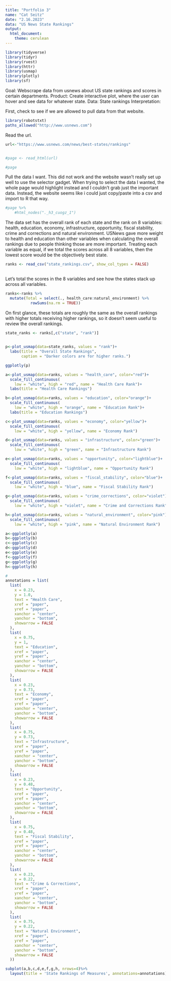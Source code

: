 ```yaml
---
title: "Portfolio 3"
name: "Cat Seitz"
date: "2.16.2023"
data: "US News State Rankings"
output: 
  html_document: 
    theme: cerulean
---
```



```r
library(tidyverse) 
library(tidyr)
library(rvest)
library(httr)
library(usmap)
library(plotly)
library(sf)
```

Goal: Webscrape data from usnews about US state rankings and scores in certain departments. 
Product: Create interactive plot, where the user can hover and see data for whatever state. 
Data: State rankings
Interpretation: 


First, check to see if we are allowed to pull data from that website. 

```r

library(robotstxt)
paths_allowed("http://www.usnews.com")

```
Read the url. 

```r

url<-"https://www.usnews.com/news/best-states/rankings"


#page <- read_html(url)

#page


```

Pull the data I want. This did not work and the website wasn't really set up well to use the selector gadget. When trying to select the data I wanted, the whole page would highlight instead and I couldn't grab just the important data. Instead, the website seems like i could just copy/paste into a csv and import to R that way. 

```r

#page %>% 
    #html_nodes("._h3_cuogz_1")


```

The data set has the overall rank of each state and the rank on 8 variables: health, education, economy, infrastructure, opportunity, fiscal stability, crime and corrections and natural environment. USNews gave more weight to health and education than other variables when calculating the overall rankings due to people thinking those are more important. Treating each variable as equal, if we total the scores across all 8 variables, then the lowest score would be the objectively best state.


```r

ranks <- read_csv("state_rankings.csv", show_col_types = FALSE)
  
```

Let's total the scores in the 8 variables and see how the states stack up across all variables. 

```r

ranks<-ranks %>%
  mutate(Total = select(., health_care:natural_environment) %>% 
           rowSums(na.rm = TRUE))
```

On first glance, these totals are roughly the same as the overall rankings with higher totals receiving higher rankings, so it doesn't seem useful to review the overall rankings. 

```r

state_ranks <- ranks[,c("state", "rank")]
  

```


```r

p<-plot_usmap(data=state_ranks, values = "rank")+
  labs(title = "Overall State Rankings",
       caption = "Darker colors are for higher ranks.")

```

```r

ggplotly(p)

```

```r

a<-plot_usmap(data=ranks, values = "health_care", color="red")+
  scale_fill_continuous(
    low = "white", high = "red", name = "Health Care Rank")+
  labs(title = "Health Care Rankings")

b<-plot_usmap(data=ranks, values = "education", color="orange")+
  scale_fill_continuous(
    low = "white", high = "orange", name = "Education Rank")+
  labs(title = "Education Rankings")

c<-plot_usmap(data=ranks, values = "economy", color="yellow")+
  scale_fill_continuous(
    low = "white", high = "yellow", name = "Economy Rank")

d<-plot_usmap(data=ranks, values = "infrastructure", color="green")+
  scale_fill_continuous(
    low = "white", high = "green", name = "Infrastructure Rank")

e<-plot_usmap(data=ranks, values = "opportunity", color="lightblue")+
  scale_fill_continuous(
    low = "white", high = "lightblue", name = "Opportunity Rank")

f<-plot_usmap(data=ranks, values = "fiscal_stability", color="blue")+
  scale_fill_continuous(
    low = "white", high = "blue", name = "Fiscal Stability Rank")

g<-plot_usmap(data=ranks, values = "crime_corrections", color="violet")+
  scale_fill_continuous(
    low = "white", high = "violet", name = "Crime and Corrections Rank")

h<-plot_usmap(data=ranks, values = "natural_environment", color="pink")+
  scale_fill_continuous(
    low = "white", high = "pink", name = "Natural Environment Rank")


```


```r
a<-ggplotly(a)
b<-ggplotly(b)
c<-ggplotly(c)
d<-ggplotly(d)
e<-ggplotly(e)
f<-ggplotly(f)
g<-ggplotly(g)
h<-ggplotly(h)
```


```r
#
annotations = list( 
  list( 
    x = 0.23,  
    y = 1.0,  
    text = "Health Care",  
    xref = "paper",  
    yref = "paper",  
    xanchor = "center",  
    yanchor = "bottom",  
    showarrow = FALSE 
  ),  
  list( 
    x = 0.75,  
    y = 1,  
    text = "Education",  
    xref = "paper",  
    yref = "paper",  
    xanchor = "center",  
    yanchor = "bottom",  
    showarrow = FALSE 
  ),  
  list( 
    x = 0.23,  
    y = 0.73,  
    text = "Economy",  
    xref = "paper",  
    yref = "paper",  
    xanchor = "center",  
    yanchor = "bottom",  
    showarrow = FALSE 
  ),
  list( 
    x = 0.75,  
    y = 0.73,  
    text = "Infrastructure",  
    xref = "paper",  
    yref = "paper",  
    xanchor = "center",  
    yanchor = "bottom",  
    showarrow = FALSE 
  ),  
  list( 
    x = 0.23,  
    y = 0.48,  
    text = "Opportunity",  
    xref = "paper",  
    yref = "paper",  
    xanchor = "center",  
    yanchor = "bottom",  
    showarrow = FALSE 
  ),
  list( 
    x = 0.75,  
    y = 0.48,  
    text = "Fiscal Stability",  
    xref = "paper",  
    yref = "paper",  
    xanchor = "center",  
    yanchor = "bottom",  
    showarrow = FALSE 
  ),  
  list( 
    x = 0.23,  
    y = 0.22,  
    text = "Crime & Corrections",  
    xref = "paper",  
    yref = "paper",  
    xanchor = "center",  
    yanchor = "bottom",  
    showarrow = FALSE 
  ),
  list( 
    x = 0.75,  
    y = 0.22,  
    text = "Natural Environment",  
    xref = "paper",  
    yref = "paper",  
    xanchor = "center",  
    yanchor = "bottom",  
    showarrow = FALSE
  ))

subplot(a,b,c,d,e,f,g,h, nrows=4)%>% 
  layout(title = 'State Rankings of Measures', annotations=annotations)
  

```








